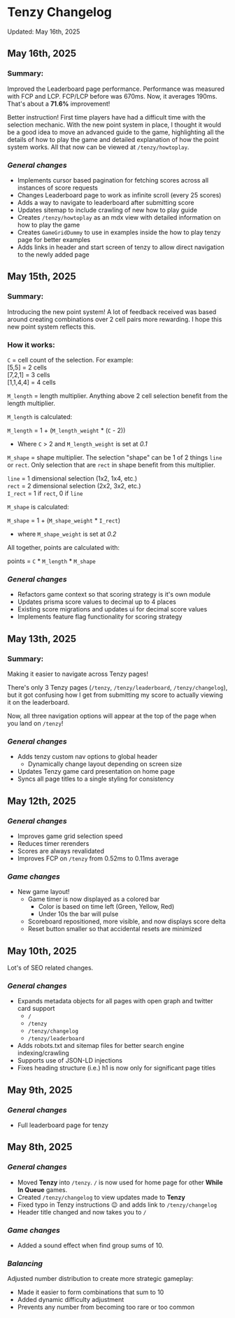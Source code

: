 # Tenzy Changelog

Updated: May 16th, 2025

## **May 16th, 2025**

### Summary:

Improved the Leaderboard page performance. Performance was measured with FCP and LCP. FCP/LCP before was 670ms. Now, it averages 190ms. That's about a **71.6%** improvement!

Better instruction! First time players have had a difficult time with the selection mechanic. With the new point system in place, I thought it would be a good idea to move an advanced guide to the game, highlighting all the details of how to play the game and detailed explanation of how the point system works. All that now can be viewed at `/tenzy/howtoplay`.

### _General changes_

- Implements cursor based pagination for fetching scores across all instances of score requests
- Changes Leaderboard page to work as infinite scroll (every 25 scores)
- Adds a way to navigate to leaderboard after submitting score
- Updates sitemap to include crawling of new how to play guide
- Creates `/tenzy/howtoplay` as an mdx view with detailed information on how to play the game
- Creates `GameGridDummy` to use in examples inside the how to play tenzy page for better examples
- Adds links in header and start screen of tenzy to allow direct navigation to the newly added page

## **May 15th, 2025**

### Summary:

Introducing the new point system! A lot of feedback received was based around creating combinations over 2 cell pairs more rewarding. I hope this new point system reflects this.

### How it works:

`C` = cell count of the selection. For example:\
[5,5] = 2 cells\
[7,2,1] = 3 cells\
[1,1,4,4] = 4 cells

`M_length` = length multiplier. Anything above 2 cell selection benefit from the length multiplier.

`M_length` is calculated:

`M_length` = 1 + (`M_length_weight` \* (`C` - 2))

- Where `C` > 2 and `M_length_weight` is set at _0.1_

`M_shape` = shape multiplier. The selection "shape" can be 1 of 2 things `line` or `rect`. Only selection that are `rect` in shape benefit from this multiplier.

`line` = 1 dimensional selection (1x2, 1x4, etc.)\
`rect` = 2 dimensional selection (2x2, 3x2, etc.)\
`I_rect` = 1 if `rect`, 0 if `line`

`M_shape` is calculated:

`M_shape` = 1 + (`M_shape_weight` \* `I_rect`)

- where `M_shape_weight` is set at _0.2_

All together, points are calculated with:

points = `C` \* `M_length` \* `M_shape`

### _General changes_

- Refactors game context so that scoring strategy is it's own module
- Updates prisma score values to decimal up to 4 places
- Existing score migrations and updates ui for decimal score values
- Implements feature flag functionality for scoring strategy

## **May 13th, 2025**

### Summary:

Making it easier to navigate across Tenzy pages!

There's only 3 Tenzy pages (`/tenzy`, `/tenzy/leaderboard`, `/tenzy/changelog`), but it got confusing how I get from submitting my score to actually viewing it on the leaderboard.

Now, all three navigation options will appear at the top of the page when you land on `/tenzy`!

### _General changes_

- Adds tenzy custom nav options to global header
  - Dynamically change layout depending on screen size
- Updates Tenzy game card presentation on home page
- Syncs all page titles to a single styling for consistency

## **May 12th, 2025**

### _General changes_

- Improves game grid selection speed
- Reduces timer rerenders
- Scores are always revalidated
- Improves FCP on `/tenzy` from 0.52ms to 0.11ms average

### _Game changes_

- New game layout!
  - Game timer is now displayed as a colored bar
    - Color is based on time left (Green, Yellow, Red)
    - Under 10s the bar will pulse
  - Scoreboard repositioned, more visible, and now displays score delta
  - Reset button smaller so that accidental resets are minimized

## **May 10th, 2025**

Lot's of SEO related changes.

### _General changes_

- Expands metadata objects for all pages with open graph and twitter card support
  - `/`
  - `/tenzy`
  - `/tenzy/changelog`
  - `/tenzy/leaderboard`
- Adds robots.txt and sitemap files for better search engine indexing/crawling
- Supports use of JSON-LD injections
- Fixes heading structure (i.e.) h1 is now only for significant page titles

## **May 9th, 2025**

### _General changes_

- Full leaderboard page for tenzy

## **May 8th, 2025**

### _General changes_

- Moved **Tenzy** into `/tenzy`. `/` is now used for home page for other **While In Queue** games.
- Created `/tenzy/changelog` to view updates made to **Tenzy**
- Fixed typo in Tenzy instructions 😉 and adds link to `/tenzy/changelog`
- Header title changed and now takes you to `/`

### _Game changes_

- Added a sound effect when find group sums of 10.

### _Balancing_

Adjusted number distribution to create more strategic gameplay:

- Made it easier to form combinations that sum to 10
- Added dynamic difficulty adjustment
- Prevents any number from becoming too rare or too common
